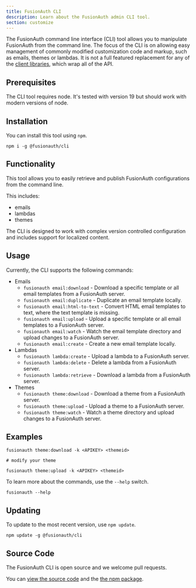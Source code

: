 ```yaml
---
title: FusionAuth CLI
description: Learn about the FusionAuth admin CLI tool.
section: customize
---
```


The FusionAuth command line interface (CLI) tool allows you to manipulate FusionAuth from the command line. The focus of the CLI is on allowing easy management of commonly modified customization code and markup, such as emails, themes or lambdas. It is not a full featured replacement for any of the [client libraries](/docs/sdks/), which wrap all of the API.

## Prerequisites

The CLI tool requires node. It's tested with version 19 but should work with modern versions of node.

## Installation

You can install this tool using `npm`.

```
npm i -g @fusionauth/cli
```

## Functionality

This tool allows you to easily retrieve and publish FusionAuth configurations from the command line.

This includes:

* emails
* lambdas
* themes

The CLI is designed to work with complex version controlled configuration and includes support for localized content.

## Usage

Currently, the CLI supports the following commands:
- Emails
  - `fusionauth email:download` - Download a specific template or all email templates from a FusionAuth server.
  - `fusionauth email:duplicate` - Duplicate an email template locally.
  - `fusionauth email:html-to-text` - Convert HTML email templates to text, where the text template is missing.
  - `fusionauth email:upload` - Upload a specific template or all email templates to a FusionAuth server.
  - `fusionauth email:watch` - Watch the email template directory and upload changes to a FusionAuth server.
  - `fusionauth email:create` - Create a new email template locally.
- Lambdas
  - `fusionauth lambda:create` - Upload a lambda to a FusionAuth server.
  - `fusionauth lambda:delete` - Delete a lambda from a FusionAuth server.
  - `fusionauth lambda:retrieve` - Download a lambda from a FusionAuth server.
- Themes
  - `fusionauth theme:download` - Download a theme from a FusionAuth server.
  - `fusionauth theme:upload` - Upload a theme to a FusionAuth server.
  - `fusionauth theme:watch` - Watch a theme directory and upload changes to a FusionAuth server.

## Examples

```
fusionauth theme:download -k <APIKEY> <themeid>

# modify your theme

fusionauth theme:upload -k <APIKEY> <themeid>
```

To learn more about the commands, use the `--help` switch.

```
fusionauth --help
```

## Updating 

To update to the most recent version, use `npm update`.

```
npm update -g @fusionauth/cli
```

## Source Code

The FusionAuth CLI is open source and we welcome pull requests.

You can [view the source code](https://github.com/FusionAuth/fusionauth-node-cli) and the [the npm package](https://www.npmjs.com/package/@fusionauth/cli).
